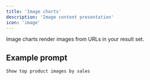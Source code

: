 ```yaml
---
title: 'Image charts'
description: 'Image content presentation'
icon: 'image'
---
```


Image charts render images from URLs in your result set.

## Example prompt

```
Show top product images by sales
```

